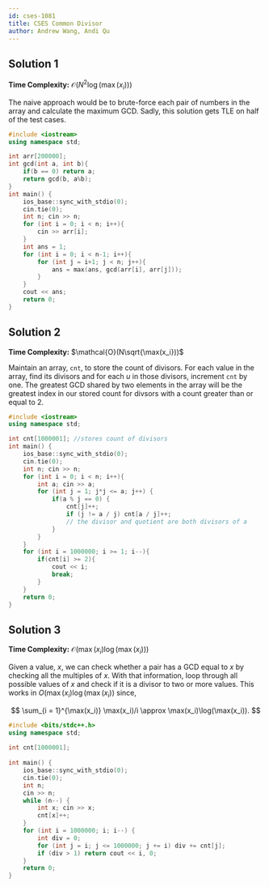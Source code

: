 ```yaml
---
id: cses-1081
title: CSES Common Divisor
author: Andrew Wang, Andi Qu
---
```


## Solution 1

**Time Complexity:** $\mathcal{O}(N^2\log(\max(x_i)))$

The naive approach would be to brute-force each pair of numbers in the array and calculate the maximum GCD. Sadly, this solution gets TLE on half of the test cases.

```cpp
#include <iostream>
using namespace std;

int arr[200000];
int gcd(int a, int b){
    if(b == 0) return a;
    return gcd(b, a%b);
}
int main() {
    ios_base::sync_with_stdio(0);
    cin.tie(0);
    int n; cin >> n;
    for (int i = 0; i < n; i++){
        cin >> arr[i];
    }
    int ans = 1;
    for (int i = 0; i < n-1; i++){
        for (int j = i+1; j < n; j++){
            ans = max(ans, gcd(arr[i], arr[j]));
        }
    }
    cout << ans;
    return 0;
}
```


## Solution 2

**Time Complexity:** $\mathcal{O}(N\sqrt{\max(x_i}))$

Maintain an array, $\texttt{cnt}$,  to store the count of divisors. For each value in the array, find its divisors and for each $u$ in those divisors, increment $\texttt{cnt}$ by one. The greatest GCD shared by two elements in the array will be the greatest index in our stored count for divsors with a count greater than or equal to $2$.

```cpp
#include <iostream>
using namespace std;

int cnt[1000001]; //stores count of divisors
int main() {
    ios_base::sync_with_stdio(0);
    cin.tie(0);
    int n; cin >> n;
    for (int i = 0; i < n; i++){
        int a; cin >> a;
        for (int j = 1; j*j <= a; j++) {
            if(a % j == 0) {
                cnt[j]++; 
                if (j != a / j) cnt[a / j]++; 
                // the divisor and quotient are both divisors of a
            }
        }
    }
    for (int i = 1000000; i >= 1; i--){
        if(cnt[i] >= 2){
            cout << i;
            break;
        }
    }
    return 0;
}
```

## Solution 3

**Time Complexity:** $\mathcal{O}(\max(x_i)\log(\max(x_i)))$

Given a value, $x$, we can check whether a pair has a GCD equal to $x$ by checking all the multiples of $x$. With that information, loop through all possible values of $x$ and check if it is a divisor to two or more values. This works in $O(\max(x_i)\log(\max(x_i))$ since, 

$$
\sum_{i = 1}^{\max(x_i)} \max(x_i)/i \approx \max(x_i)\log(\max(x_i)).
$$

```cpp
#include <bits/stdc++.h>
using namespace std;
 
int cnt[1000001];
 
int main() {
    ios_base::sync_with_stdio(0);
    cin.tie(0);
    int n;
    cin >> n;
    while (n--) {
        int x; cin >> x;
        cnt[x]++;
    }
    for (int i = 1000000; i; i--) {
        int div = 0;
        for (int j = i; j <= 1000000; j += i) div += cnt[j];
        if (div > 1) return cout << i, 0;
    }
    return 0;
}
```
